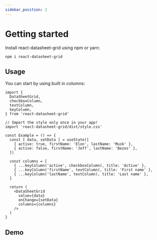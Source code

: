 ```yaml
---
sidebar_position: 2
---
```


# Getting started

Install react-datasheet-grid using npm or yarn:
```shell
npm i react-datasheet-grid
```

## Usage
You can start by using built in columns:
```tsx
import {
  DataSheetGrid,
  checkboxColumn,
  textColumn,
  keyColumn,
} from 'react-datasheet-grid'

// Import the style only once in your app!
import 'react-datasheet-grid/dist/style.css'

const Example = () => {
  const [ data, setData ] = useState([
    { active: true, firstName: 'Elon', lastName: 'Musk' },
    { active: false, firstName: 'Jeff', lastName: 'Bezos' },
  ])

  const columns = [
    { ...keyColumn('active', checkboxColumn), title: 'Active' },
    { ...keyColumn('firstName', textColumn), title: 'First name' },
    { ...keyColumn('lastName', textColumn), title: 'Last name' },
  ]

  return (
    <DataSheetGrid
      value={data}
      onChange={setData}
      columns={columns}
    />
  )
}
```

## Demo
<Demo />
